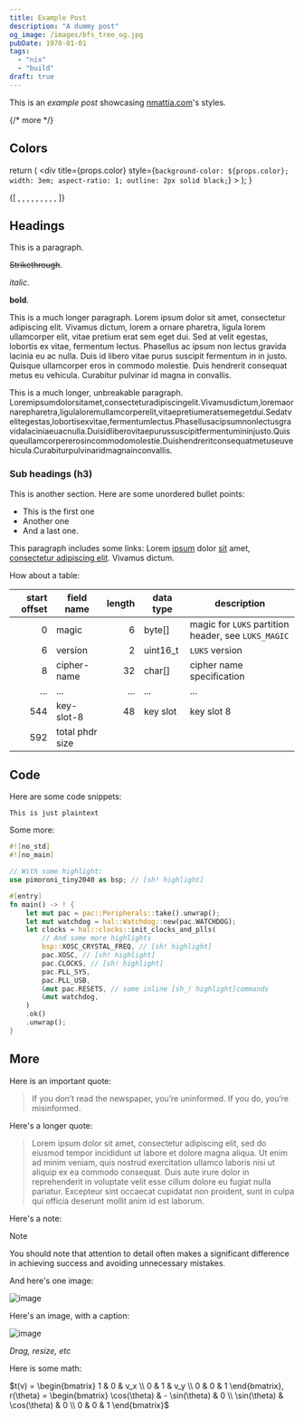 ```yaml
---
title: Example Post
description: "A dummy post"
og_image: /images/bfs_tree_og.jpg
pubDate: 1970-01-01
tags:
  - "nix"
  - "build"
draft: true
---
```


This is an _example post_ showcasing [nmattia.com](https://nmattia.com)'s styles.

{/* more */}

## Colors

  return (
    <div
      title={props.color}
      style={`background-color: ${props.color}; width: 3em; aspect-ratio: 1; outline: 2px solid black;`}
    ></div>
  );
}

<div style={"display: flex; gap: 1em;"}>
  {[
    <Box color="var(--col-1)" />,
    <Box color="var(--col-2)" />,
    <Box color="var(--col-3)" />,
    <Box color="var(--col-4)" />,
    <Box color="var(--col-5)" />,
    <Box color="var(--col-6)" />,
    <Box color="var(--col-7)" />,
    <Box color="var(--col-8)" />,
    <Box color="var(--col-9)" />,
  ]}
</div>

## Headings

This is a paragraph.

~~Strikethrough~~.

_italic_.

**bold**.

This is a much longer paragraph. Lorem ipsum dolor sit amet, consectetur adipiscing elit. Vivamus dictum, lorem a ornare pharetra, ligula lorem ullamcorper elit, vitae pretium erat sem eget dui. Sed at velit egestas, lobortis ex vitae, fermentum lectus. Phasellus ac ipsum non lectus gravida lacinia eu ac nulla. Duis id libero vitae purus suscipit fermentum in in justo. Quisque ullamcorper eros in commodo molestie. Duis hendrerit consequat metus eu vehicula. Curabitur pulvinar id magna in convallis.

This is a much longer, unbreakable paragraph. Loremipsumdolorsitamet,consecteturadipiscingelit.Vivamusdictum,loremaornarepharetra,ligulaloremullamcorperelit,vitaepretiumeratsemegetdui.Sedatvelitegestas,lobortisexvitae,fermentumlectus.Phasellusacipsumnonlectusgravidalaciniaeuacnulla.Duisidliberovitaepurussuscipitfermentumininjusto.Quisqueullamcorpererosincommodomolestie.Duishendreritconsequatmetuseuvehicula.Curabiturpulvinaridmagnainconvallis.

### Sub headings (h3)

This is another section. Here are some unordered bullet points:

- This is the first one
- Another one
- And a last one.

This paragraph includes some links: Lorem [ipsum](#) dolor [sit](#) amet, [consectetur adipiscing elit](#). Vivamus dictum.

How about a table:

| start offset | field name      | length | data type | description                                         |
| -----------: | --------------- | -----: | --------- | --------------------------------------------------- |
|            0 | magic           |      6 | byte[]    | magic for `LUKS` partition header, see `LUKS_MAGIC` |
|            6 | version         |      2 | uint16_t  | `LUKS` version                                      |
|            8 | cipher-name     |     32 | char[]    | cipher name specification                           |
|          ... | ...             |    ... | ...       | ...                                                 |
|          544 | key-slot-8      |     48 | key slot  | key slot 8                                          |
|          592 | total phdr size |

## Code

Here are some code snippets:

```
This is just plaintext
```

Some more:

```rust
#![no_std]
#![no_main]

// With some highlight:
use pimoroni_tiny2040 as bsp; // [sh! highlight]

#[entry]
fn main() -> ! {
    let mut pac = pac::Peripherals::take().unwrap();
    let mut watchdog = hal::Watchdog::new(pac.WATCHDOG);
    let clocks = hal::clocks::init_clocks_and_plls(
        // And some more highlights
        bsp::XOSC_CRYSTAL_FREQ, // [sh! highlight]
        pac.XOSC, // [sh! highlight]
        pac.CLOCKS, // [sh! highlight]
        pac.PLL_SYS,
        pac.PLL_USB,
        &mut pac.RESETS, // some inline [sh_! highlight]commands
        &mut watchdog,
    )
    .ok()
    .unwrap();
}
```

## More

Here is an important quote:

> If you don’t read the newspaper, you’re uninformed. If you do, you’re misinformed.

Here's a longer quote:

> Lorem ipsum dolor sit amet, consectetur adipiscing elit, sed do eiusmod tempor incididunt ut labore et dolore magna aliqua. Ut enim ad minim veniam, quis nostrud exercitation ullamco laboris nisi ut aliquip ex ea commodo consequat. Duis aute irure dolor in reprehenderit in voluptate velit esse cillum dolore eu fugiat nulla pariatur. Excepteur sint occaecat cupidatat non proident, sunt in culpa qui officia deserunt mollit anim id est laborum.

Here's a note:

> [!NOTE]
>
> You should note that attention to detail often makes a significant difference in achieving success and avoiding unnecessary mistakes.

And here's one image:

![image](/images/drag-resize-rotate-schema-3.png)

Here's an image, with a caption:

![image](/images/drag-resize-rotate-schema-3.png)

_Drag, resize, etc_

Here is some math:

$t(v) = \begin{bmatrix} 1 & 0 & v_x \\ 0 & 1 & v_y \\ 0 & 0 & 1 \end{bmatrix}, r(\theta) = \begin{bmatrix} \cos(\theta) & - \sin(\theta) & 0 \\ \sin(\theta) & \cos(\theta) & 0 \\ 0 & 0 & 1 \end{bmatrix}$
